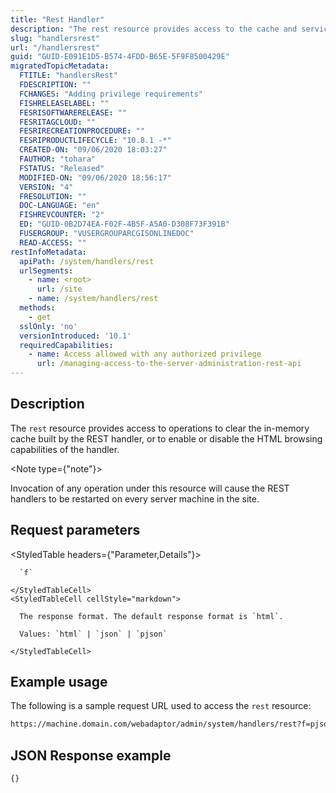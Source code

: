 ```yaml
---
title: "Rest Handler"
description: "The rest resource provides access to the cache and services directory resources and their child operations."
slug: "handlersrest"
url: "/handlersrest"
guid: "GUID-E091E1D5-B574-4FDD-B65E-5F9F8500429E"
migratedTopicMetadata:
  FTITLE: "handlersRest"
  FDESCRIPTION: ""
  FCHANGES: "Adding privilege requirements"
  FISHRELEASELABEL: ""
  FESRISOFTWARERELEASE: ""
  FESRITAGCLOUD: ""
  FESRIRECREATIONPROCEDURE: ""
  FESRIPRODUCTLIFECYCLE: "10.8.1 -*"
  CREATED-ON: "09/06/2020 18:03:27"
  FAUTHOR: "tohara"
  FSTATUS: "Released"
  MODIFIED-ON: "09/06/2020 18:56:17"
  VERSION: "4"
  FRESOLUTION: ""
  DOC-LANGUAGE: "en"
  FISHREVCOUNTER: "2"
  ED: "GUID-0B2D74EA-F02F-4B5F-A5A0-D308F73F391B"
  FUSERGROUP: "VUSERGROUPARCGISONLINEDOC"
  READ-ACCESS: ""
restInfoMetadata:
  apiPath: /system/handlers/rest
  urlSegments:
    - name: <root>
      url: /site
    - name: /system/handlers/rest
  methods:
    - get
  sslOnly: 'no'
  versionIntroduced: '10.1'
  requiredCapabilities:
    - name: Access allowed with any authorized privilege
      url: /managing-access-to-the-server-administration-rest-api
---
```


## Description

The `rest` resource provides access to operations to clear the in-memory cache built by the REST handler, or to enable or disable the HTML browsing capabilities of the handler.

<Note type={"note"}>

Invocation of any operation under this resource will cause the REST handlers to be restarted on every server machine in the site.

</Note>


##  Request parameters

<StyledTable headers={"Parameter,Details"}>
  <StyledTableRow>
    <StyledTableCell cellStyle="markdown">

      `f` 

    </StyledTableCell>
    <StyledTableCell cellStyle="markdown">

      The response format. The default response format is `html`.

      Values: `html` | `json` | `pjson`

    </StyledTableCell>
  </StyledTableRow>
</StyledTable>


## Example usage

The following is a sample request URL used to access the `rest` resource:

```markdown
https://machine.domain.com/webadaptor/admin/system/handlers/rest?f=pjson
```

## JSON Response example

```javascript
{}
```
